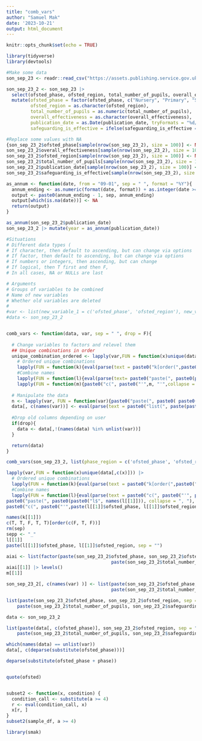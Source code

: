 ```yaml
---
title: "comb_vars"
author: "Samuel Mak"
date: '2023-10-21'
output: html_document
---
```


```r
knitr::opts_chunk$set(echo = TRUE)

library(tidyverse)
library(devtools)
```


```r
#Make some data 
son_sep_23 <- readr::read_csv("https://assets.publishing.service.gov.uk/media/65265dd7aea2d0000d219b3e/Management_information_-_state-funded_schools_-_latest_inspections_at_30_Sep_2023.csv") |> janitor::clean_names() |> as_tibble()

son_sep_23_2 <- son_sep_23 |> 
  select(ofsted_phase, ofsted_region, total_number_of_pupils, overall_effectiveness, publication_date, safeguarding_is_effective) |> 
  mutate(ofsted_phase = factor(ofsted_phase, c("Nursery", "Primary", "Secondary", "PRU", "Special")),
         ofsted_region = as.character(ofsted_region),
         total_number_of_pupils = as.numeric(total_number_of_pupils),
         overall_effectiveness = as.character(overall_effectiveness),
         publication_date = as.Date(publication_date, tryFormats = "%d/%m/%Y"),
         safeguarding_is_effective = ifelse(safeguarding_is_effective == "Yes", T, F))

#Replace some values with NA
{son_sep_23_2$ofsted_phase[sample(nrow(son_sep_23_2), size = 100)] <- NA
son_sep_23_2$overall_effectiveness[sample(nrow(son_sep_23_2), size = 100)] <- NA
son_sep_23_2$ofsted_region[sample(nrow(son_sep_23_2), size = 100)] <- NA
son_sep_23_2$total_number_of_pupils[sample(nrow(son_sep_23_2), size = 100)] <- NA
son_sep_23_2$publication_date[sample(nrow(son_sep_23_2), size = 100)] <- NA
son_sep_23_2$safeguarding_is_effective[sample(nrow(son_sep_23_2), size = 100)] <- NA}
```

```r
as_annum <- function(date, from = "09-01", sep = " ", format = "%Y"){
  annum_ending <- as.numeric(format(date, format)) + as.integer(date >= as.Date(paste0(format(date, "%Y"), "-", from), format = "%Y-%m-%d"))
  output <- paste0(annum_ending - 1, sep, annum_ending)
  output[which(is.na(date))] <- NA
  return(output)
}

as_annum(son_sep_23_2$publication_date)
son_sep_23_2 |> mutate(year = as_annum(publication_date))
```

```r
#Situations
# Different data types (
# If character, then default to ascending, but can change via options
# If factor, then default to ascending, but can change via options
# If numbers or integers, then ascending, but can change
# If logical, then T first and then F,
# In all cases, NA or NULLs are last

# Arguments
# Groups of variables to be combined
# Name of new variables
# Whether old variables are deleted 
# 
#var <- list(new_variable_1 = c('ofsted_phase', 'ofsted_region'), new_variable_2 = c('overall_effectiveness', 'safeguarding_is_effective', "total_number_of_pupils"))
#data <- son_sep_23_2


comb_vars <- function(data, var, sep = " ", drop = F){
  
  # Change variables to factors and relevel them
  ## Unique combinations in order
  unique_combination_ordered <- lapply(var,FUN = function(x)unique(data[,c(x)])) |> 
    # Ordered unique combinations
    lapply(FUN = function(k){eval(parse(text = paste0("k[order(",paste0("k$", names(k), collapse = ", "), "),]")))}) |> 
    #Combine names 
    lapply(FUN = function(l){eval(parse(text= paste0("paste(", paste0(paste0("l$", names(l)), collapse = ", "), ", sep = sep)")))}) |> 
    lapply(FUN = function(m){paste0("c(", paste0("'",m, "'",collapse = ","), ")")})
  
  # Manipulate the data
  n <- lapply(var, FUN = function(var){paste0("paste(", paste0( paste0("data$", var), collapse = ", "), ", sep = sep)")})
  data[, c(names(var))] <- eval(parse(text = paste0("list(", paste(paste0("factor(",n, ",",unique_combination_ordered, ")"), collapse  = ", "), ")")))
  
  #Drop old columns depending on user
  if(drop){
    data <- data[,!(names(data) %in% unlist(var))]
  }

  return(data)
}

comb_vars(son_sep_23_2, list(phase_region = c('ofsted_phase', 'ofsted_region'), oe_safeguarding_size = c('overall_effectiveness', 'safeguarding_is_effective', "total_number_of_pupils")), drop = T)

lapply(var,FUN = function(x)unique(data[,c(x)])) |> 
  # Ordered unique combinations
  lapply(FUN = function(k){eval(parse(text = paste0("k[order(",paste0("k$", names(k), collapse = ", "), "),]")))}) |> 
  #Combine names 
  lapply(FUN = function(l){eval(parse(text = paste0("c(", paste0("'", paste0("paste(", paste0(paste0("l$", names(l)), collapse = ", "), ", sep = sepp)")))}) 
paste0("paste(", paste0(paste0("l$", names(l[[1]])), collapse = ", "), ", sep = sepp)")
paste0("c(", paste0("'",paste(l[[1]]$ofsted_phase, l[[1]]$ofsted_region, sep = sepp),  "'",collapse = ","), ")")
```


```r
names(k[[1]])
c(T, T, F, T, T)[order(c(F, T, F))]
rm(sep)
sepp <- "_"
l[[1]]
paste(l[[1]]$ofsted_phase, l[[1]]$ofsted_region, sep = "")

aiai <- list(factor(paste(son_sep_23_2$ofsted_phase, son_sep_23_2$ofsted_region, sep = "_"), m[[1]]), 
                                       paste(son_sep_23_2$total_number_of_pupils, son_sep_23_2$safeguarding_is_effective, sep = ""))
aiai[[1]] |> levels()
m[[1]]
```


```r
son_sep_23_2[, c(names(var) )] <- list(paste(son_sep_23_2$ofsted_phase, son_sep_23_2$ofsted_region, sep = ""), 
                                       paste(son_sep_23_2$total_number_of_pupils, son_sep_23_2$safeguarding_is_effective, sep = ""))

list(paste(son_sep_23_2$ofsted_phase, son_sep_23_2$ofsted_region, sep = ""), 
    paste(son_sep_23_2$total_number_of_pupils, son_sep_23_2$safeguarding_is_effective, sep = ""))

data <- son_sep_23_2

list(paste(data[, c(ofsted_phase)], son_sep_23_2$ofsted_region, sep = ""), 
    paste(son_sep_23_2$total_number_of_pupils, son_sep_23_2$safeguarding_is_effective, sep = ""))

which(names(data) == unlist(var))
data[, c(deparse(substitute(ofsted_phase)))]

deparse(substitute(ofsted_phase + phase))


quote(ofsted)


subset2 <- function(x, condition) {
  condition_call <- substitute(a >= 4)
  r <- eval(condition_call, x)
  x[r, ]
}
subset2(sample_df, a >= 4)
```

```r

library(smak)
```















